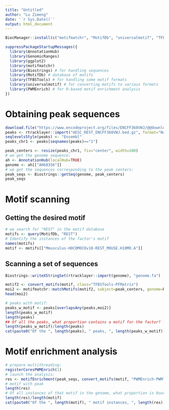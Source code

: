 ---
title: "Untitled"
author: "Lu Zimeng"
date: '`r Sys.Date()`'
output: html_document
---


```{r}
BiocManager::install(c("motifmatchr", "MotifDb", "universalmotif", "TFBSTools", "PWMEnrich"))
```

```{r}
suppressPackageStartupMessages({
  library(AnnotationHub)
  library(GenomicRanges)
  library(ggplot2)
  library(motifmatchr)
  library(Biostrings) # for handling sequences
  library(MotifDb) # database of motifs
  library(TFBSTools) # for handling some motif formats
  library(universalmotif) # for converting motifs to various formats
  library(PWMEnrich) # for R-based motif enrichment analysis
})
```


# Obtaining peak sequences
```{R}
download.file("https://www.encodeproject.org/files/ENCFF368VWJ/@@download/ENCFF368VWJ.bed.gz", "mESC_REST_ENCFF368VWJ.bed.gz")
peaks <- rtracklayer::import("mESC_REST_ENCFF368VWJ.bed.gz", format="NarrowPeak")
seqlevelsStyle(peaks) <- "Ensembl" 
peaks_chr1 <- peaks[seqnames(peaks)=="1"]
```


```{r}
peak_centers <- resize(peaks_chr1, fix="center", width=100)
# we get the genome sequence:
ah <- AnnotationHub(localHub=TRUE)
genome <- ah[["AH68356"]]
# we get the sequences corresponding to the peak centers:
peak_seqs <- Biostrings::getSeq(genome, peak_centers)
peak_seqs
```
# Motif scanning
## Getting the desired motif
```{r}
# we search for "REST" in the motif database
motifs <- query(MotifDb, "REST")
# Identify the instances of the factor's motif
names(motifs)
motif <- motifs[["Mmusculus-HOCOMOCOv10-REST_MOUSE.H10MO.A"]]
```
## Scanning a set of sequences
```{r}
Biostrings::writeXStringSet(rtracklayer::import(genome), "genome.fa")
```

```{r}
motif2 <- convert_motifs(motif, class="TFBSTools-PFMatrix")
moi2 <- motifmatchr::matchMotifs(motif2, subject=peak_centers, genome=Rsamtools::FaFile("genome.fa"), out="positions")[[1]]
head(moi2)
```

```{r}
# peaks with motif:
peaks_w_motif <- peaks[overlapsAny(peaks,moi2)]
length(peaks_w_motif)
length(peaks)
## Of all the peaks, what proportion contains a motif for the factor?
length(peaks_w_motif)/length(peaks)
cat(paste0("Of the ", length(peaks), " peaks, ", length(peaks_w_motif), " (", round(length(peaks_w_motif)/length(peaks)*100, 2), "%) contain a motif."))
```
# Motif enrichment analysis
```{r}
# prepare multithreading:
registerCoresPWMEnrich(1)
# launch the analysis:
res <- motifEnrichment(peak_seqs, convert_motifs(motif, "PWMEnrich-PWM"))
# motif with peak
length(res)
# Of all instances of that motif in the genome, what proportion is bound by the factor (i.e. has a peak)?
length(res)/length(motif)
cat(paste0("Of the ", length(motif), " motif instances, ", length(res), " (", round(length(res)/length(motif)*100, 2), "%) overlap a peak."))
```



